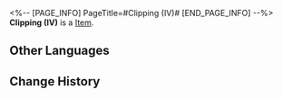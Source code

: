 <%-- [PAGE_INFO]
PageTitle=#Clipping (IV)#
[END_PAGE_INFO] --%>
{{Item Infobox
|title       = Clipping (IV)
|id          = 223183
|image       = Dreamscape Pass Sticker Text.png
|type        = 
|invCategory = 
|rarity      = 4
|effect      = Digital stickers that can be used to decorate the pages of the Dreamtour Handbook. They come in many different styles.
|description = 
|source1     = Find the newscaster in the Golden Hour
}}
{{Description|1=In fact, Dreamchasers do not need to breathe, drink, or eat in the Dreamscape! However, who can resist the allure of this enchanting realm?}}
'''Clipping (IV)''' is a [[Item]].

==Other Languages==
{{Other Languages
|en   = Clipping (IV)
|zhs  = 简报•其四
|zht  = 簡報•其四
|ja   = 速報・4
|ko   = 토막 뉴스•4
|es   = Informe IV
|fr   = Nouvelles (IV)
|ru   = Брифинг IV
|th   = รายงานโดยย่อ 4
|vi   = Tin Vắn (4)
|de   = Kurzbericht (IV)
|id   = Laporan Singkat 4
|pt   = Recorte (Ⅳ)
}}

==Change History==
{{Change History|2.0}}